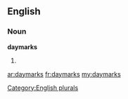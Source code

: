 ==English==

===Noun===
'''daymarks'''

# {{plural of|[[daymark]]}}

[[Category:English plurals]]

[[ar:daymarks]]
[[fr:daymarks]]
[[my:daymarks]]